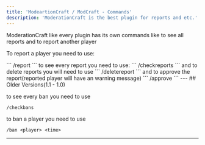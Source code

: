 ```yaml
---
title: 'ModeartionCraft / ModCraft - Commands'
description: 'ModerationCraft is the best plugin for reports and etc.'
---
```

ModerationCraft like every plugin has its own commands
like to see all reports and to report another player


<p>To report a player you need to use:</p>
```
/report <player> <reason>
```
to see every report you need to use:
```
/checkreports
```
and to delete reports you will need to use
```
/deletereport <ReportID>
```
and to approve the report(reported player will have an warning message)
```
/approve <ReportID>
```
---
## Older Versions(1.1 - 1.0)

to see every ban you need to use
```
/checkbans
```
to ban a player you need to use
```
/ban <player> <time>
```
---